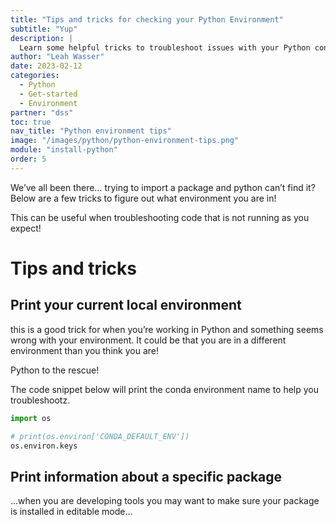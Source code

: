 ```yaml
---
title: "Tips and tricks for checking your Python Environment"
subtitle: "Yup"
description: |
  Learn some helpful tricks to troubleshoot issues with your Python conda environment."
author: "Leah Wasser"
date: 2023-02-12
categories:
  - Python
  - Get-started
  - Environment
partner: "dss"
toc: true
nav_title: "Python environment tips"
image: "/images/python/python-environment-tips.png"
module: "install-python"
order: 5
---
```


We've all been there... trying to import a package and python can't find it?
Below are a few tricks to figure out what environment you are in!

This can be useful when troubleshooting code that is not running as you
expect!

# Tips and tricks

## Print your current local environment

this is a good trick for when you're working in Python and something seems
wrong with your environment. It could be that you are in a different environment
than you think you are!

Python to the rescue!

The code snippet below will print the conda environment name to help you
troubleshootz.

```python
import os

# print(os.environ['CONDA_DEFAULT_ENV'])
os.environ.keys
```

## Print information about a specific package

...when you are developing tools you may want to make sure your package is installed in editable mode...
